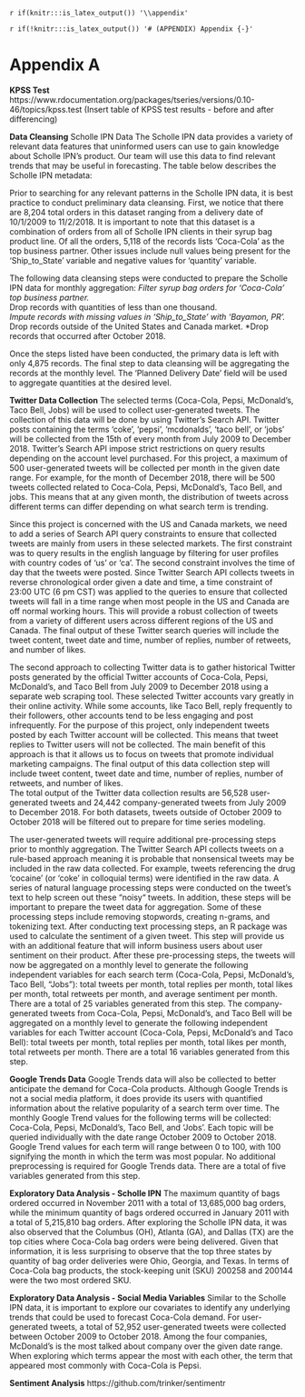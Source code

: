 `r if(knitr:::is_latex_output()) '\\appendix'`

`r if(!knitr:::is_latex_output()) '# (APPENDIX) Appendix {-}'` 

<!--
If you feel it necessary to include an appendix, it goes here.
-->




# Appendix A{#appendix .unnumbered}

**KPSS Test**
https://www.rdocumentation.org/packages/tseries/versions/0.10-46/topics/kpss.test
(Insert table of KPSS test results - before and after differencing)
	
**Data Cleansing**
Scholle IPN Data
The Scholle IPN data provides a variety of relevant data features that uninformed users can use to gain knowledge about Scholle IPN’s product.  Our team will use this data to find relevant trends that may be useful in forecasting.  The table below describes the Scholle IPN metadata:

Prior to searching for any relevant patterns in the Scholle IPN data, it is best practice to conduct preliminary data cleansing.  First, we notice that there are 8,204 total orders in this dataset ranging from a delivery date of 10/1/2009 to 11/2/2018.  It is important to note that this dataset is a combination of orders from all of Scholle IPN clients in their syrup bag product line.  Of all the orders, 5,118 of the records lists ‘Coca-Cola’ as the top business partner.  Other issues include null values being present for the ‘Ship_to_State’ variable and negative values for ‘quantity’ variable.

The following data cleansing steps were conducted to prepare the Scholle IPN data for monthly aggregation:
*Filter syrup bag orders for ‘Coca-Cola’ top business partner.  
*Drop records with quantities of less than one thousand.  
*Impute records with missing values in ‘Ship_to_State’ with ‘Bayamon, PR’.
*Drop records outside of the United States and Canada market.
*Drop records that occurred after October 2018.  

Once the steps listed have been conducted, the primary data is left with only 4,875 records.  The final step to data cleansing will be aggregating the records at the monthly level.  The ‘Planned Delivery Date’ field will be used to aggregate quantities at the desired level.  

**Twitter Data Collection**
The selected terms (Coca-Cola, Pepsi, McDonald’s, Taco Bell, Jobs) will be used to collect user-generated tweets.  The collection of this data will be done by using Twitter’s Search API.  Twitter posts containing  the terms ‘coke’, ‘pepsi’, ‘mcdonalds’, ‘taco bell’, or ‘jobs’ will be collected from the 15th of every month from July 2009 to December 2018.  Twitter’s Search API impose strict restrictions on query results depending on the account level purchased. For this project, a maximum of 500 user-generated tweets will be collected per month in the given date range. For example, for the month of December 2018, there will be 500 tweets collected related to Coca-Cola, Pepsi, McDonald’s, Taco Bell, and jobs.  This means that at any given month, the distribution of tweets across different terms can differ depending on what search term is trending. 

Since this project is concerned with the US and Canada markets, we need to add a series of Search API query constraints to ensure that collected tweets are mainly from users in these selected markets.  The first constraint was to query results in the english language by filtering for user profiles with country codes of ‘us’ or ‘ca’. The second constraint involves the time of day that the tweets were posted.  Since Twitter Search API collects tweets in reverse chronological order given a date and time, a time constraint of 23:00 UTC (6 pm CST) was applied to the queries to ensure that collected tweets will fall in a time range when most people in the US and Canada are off normal working hours.  This will provide a robust collection of tweets from a variety of different users across different regions of the US and Canada.  The final output of these Twitter search queries will include the tweet content, tweet date and time, number of replies, number of retweets, and number of likes. 

The second approach to collecting Twitter data is to gather historical Twitter posts generated by the official Twitter accounts of Coca-Cola, Pepsi, McDonald’s, and Taco Bell from July 2009 to December 2018 using a separate web scraping tool. These selected Twitter accounts vary greatly in their online activity.  While some accounts, like Taco Bell, reply frequently to their followers, other accounts tend to be less engaging and post infrequently.  For the purpose of this project, only independent tweets posted by each Twitter account will be collected. This means that tweet replies to Twitter users will not be collected.  The main benefit of this approach is that it allows us to focus on tweets that promote individual marketing campaigns.  The final output of this data collection step will include tweet content, tweet date and time, number of replies, number of retweets, and number of likes.  
The total output of the Twitter data collection results are 56,528 user-generated tweets and 24,442 company-generated tweets from July 2009 to December 2018.  For both datasets, tweets outside of October 2009 to October 2018 will be filtered out to prepare for time series modeling. 

The user-generated tweets will require additional pre-processing steps prior to monthly aggregation. The Twitter Search API collects tweets on a rule-based approach meaning it is probable that nonsensical tweets may be included in the raw data collected. For example, tweets referencing the drug ‘cocaine’ (or ‘coke’ in colloquial terms) were identified in the raw data.   A series of natural language processing steps were conducted on the tweet’s text to help screen out these “noisy“ tweets.  In addition, these steps will be important to prepare the tweet data for aggregation.  Some of these processing steps include removing stopwords, creating n-grams, and tokenizing text.  After conducting text processing steps, an R package was used to calculate the sentiment of a given tweet.  This step will provide us with an additional feature that will inform business users about user sentiment on their product.  After these pre-processing steps, the tweets will now be aggregated on a monthly level to generate the following independent variables for each search term (Coca-Cola, Pepsi, McDonald’s, Taco Bell, “Jobs”): total tweets per month, total replies per month, total likes per month, total retweets per month, and average sentiment per month.  There are a total of 25 variables generated from this step.
The company-generated tweets from Coca-Cola, Pepsi, McDonald’s, and Taco Bell will be aggregated on a monthly level to generate the following independent variables for each Twitter account (Coca-Cola, Pepsi, McDonald’s and Taco Bell): total tweets per month, total replies per month, total likes per month, total retweets per month.  There are a total 16 variables generated from this step.

**Google Trends Data**
Google Trends data will also be collected to better anticipate the demand for Coca-Cola products.  Although Google Trends is not a social media platform, it does provide its users with quantified information about the relative popularity of a search term over time.  The monthly Google Trend values for the following terms will be collected: Coca-Cola, Pepsi, McDonald’s, Taco Bell, and ‘Jobs’.  Each topic will be queried individually with the date range October 2009 to October 2018.  Google Trend values for each term will range between 0 to 100, with 100 signifying the month in which the term was most popular.  No additional preprocessing is required for Google Trends data.  There are a total of five variables generated from this step.

**Exploratory Data Analysis - Scholle IPN**
The maximum quantity of bags ordered occurred in November 2011 with a total of 13,685,000 bag orders, while the minimum quantity of bags ordered occurred in January 2011 with a total of 5,215,810 bag orders.  After exploring the Scholle IPN data, it was also observed that the Columbus (OH), Atlanta (GA), and Dallas (TX) are the top cities where Coca-Cola bag orders were being delivered.  Given that information, it is less surprising to observe that the top three states by quantity of bag order deliveries were Ohio, Georgia, and Texas.  In terms of Coca-Cola bag products, the stock-keeping unit (SKU) 200258 and 200144 were the two most ordered SKU.

**Exploratory Data Analysis - Social Media Variables**
Similar to the Scholle IPN data, it is important to explore our covariates to identify any underlying trends that could be used to forecast Coca-Cola demand.  For user-generated tweets, a total of 52,952 user-generated tweets were collected between October 2009 to October 2018.  Among the four companies, McDonald’s is the most talked about company over the given date range.  When exploring which terms appear the most with each other, the term that appeared most commonly with Coca-Cola is Pepsi.

**Sentiment Analysis**
https://github.com/trinker/sentimentr

